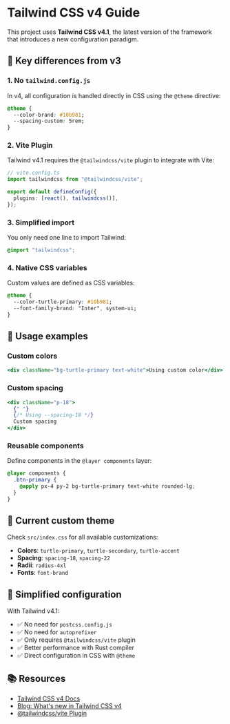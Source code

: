 
<Meta title="Guides/Tailwind CSS v4" />

# Tailwind CSS v4 Guide

This project uses **Tailwind CSS v4.1**, the latest version of the framework that introduces a new configuration paradigm.

## 🚀 Key differences from v3

### 1. No `tailwind.config.js`

In v4, all configuration is handled directly in CSS using the `@theme` directive:

```css
@theme {
  --color-brand: #10b981;
  --spacing-custom: 5rem;
}
```

### 2. Vite Plugin

Tailwind v4.1 requires the `@tailwindcss/vite` plugin to integrate with Vite:

```ts
// vite.config.ts
import tailwindcss from "@tailwindcss/vite";

export default defineConfig({
  plugins: [react(), tailwindcss()],
});
```

### 3. Simplified import

You only need one line to import Tailwind:

```css
@import "tailwindcss";
```

### 4. Native CSS variables

Custom values are defined as CSS variables:

```css
@theme {
  --color-turtle-primary: #10b981;
  --font-family-brand: "Inter", system-ui;
}
```

## 📝 Usage examples

### Custom colors

```jsx
<div className="bg-turtle-primary text-white">Using custom color</div>
```

### Custom spacing

```jsx
<div className="p-18">
  {" "}
  {/* Using --spacing-18 */}
  Custom spacing
</div>
```

### Reusable components

Define components in the `@layer components` layer:

```css
@layer components {
  .btn-primary {
    @apply px-4 py-2 bg-turtle-primary text-white rounded-lg;
  }
}
```

## 🎨 Current custom theme

Check `src/index.css` for all available customizations:

- **Colors**: `turtle-primary`, `turtle-secondary`, `turtle-accent`
- **Spacing**: `spacing-18`, `spacing-22`
- **Radii**: `radius-4xl`
- **Fonts**: `font-brand`

## 🔧 Simplified configuration

With Tailwind v4.1:

- ✅ No need for `postcss.config.js`
- ✅ No need for `autoprefixer`
- ✅ Only requires `@tailwindcss/vite` plugin
- ✅ Better performance with Rust compiler
- ✅ Direct configuration in CSS with `@theme`

## 📚 Resources

- [Tailwind CSS v4 Docs](https://tailwindcss.com/docs)
- [Blog: What's new in Tailwind CSS v4](https://tailwindcss.com/blog/tailwindcss-v4)
- [@tailwindcss/vite Plugin](https://github.com/tailwindlabs/tailwindcss/tree/next/packages/@tailwindcss-vite)
